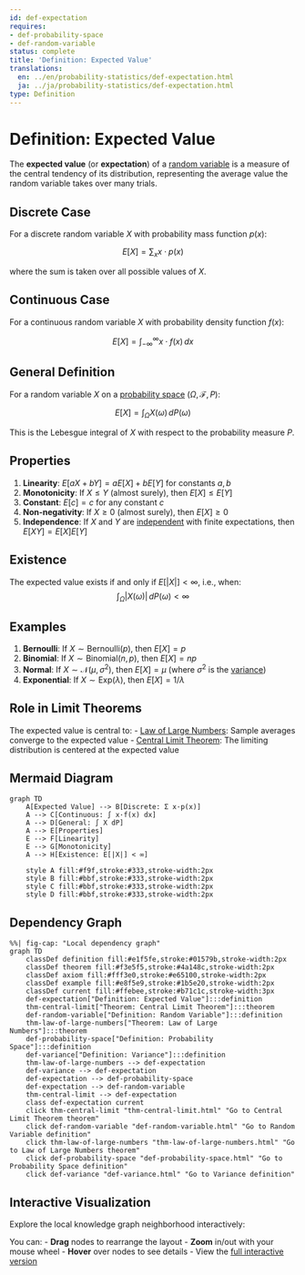 ```yaml
---
id: def-expectation
requires:
- def-probability-space
- def-random-variable
status: complete
title: 'Definition: Expected Value'
translations:
  en: ../en/probability-statistics/def-expectation.html
  ja: ../ja/probability-statistics/def-expectation.html
type: Definition
---
```


# Definition: Expected Value {#def-expectation}

The **expected value** (or **expectation**) of a [random variable](def-random-variable.qmd) is a measure of the central tendency of its distribution, representing the average value the random variable takes over many trials.

## Discrete Case

For a discrete random variable $X$ with probability mass function $p(x)$:

$$E[X] = \sum_{x} x \cdot p(x)$$

where the sum is taken over all possible values of $X$.

## Continuous Case

For a continuous random variable $X$ with probability density function $f(x)$:

$$E[X] = \int_{-\infty}^{\infty} x \cdot f(x) \, dx$$

## General Definition

For a random variable $X$ on a [probability space](def-probability-space.qmd) $(\Omega, \mathcal{F}, P)$:

$$E[X] = \int_{\Omega} X(\omega) \, dP(\omega)$$

This is the Lebesgue integral of $X$ with respect to the probability measure $P$.

## Properties

1. **Linearity**: $E[aX + bY] = aE[X] + bE[Y]$ for constants $a, b$
2. **Monotonicity**: If $X \leq Y$ (almost surely), then $E[X] \leq E[Y]$
3. **Constant**: $E[c] = c$ for any constant $c$
4. **Non-negativity**: If $X \geq 0$ (almost surely), then $E[X] \geq 0$
5. **Independence**: If $X$ and $Y$ are [independent](def-independence.qmd) with finite expectations, then $E[XY] = E[X]E[Y]$

## Existence

The expected value exists if and only if $E[|X|] < \infty$, i.e., when:
$$\int_{\Omega} |X(\omega)| \, dP(\omega) < \infty$$

## Examples

1. **Bernoulli**: If $X \sim \text{Bernoulli}(p)$, then $E[X] = p$
2. **Binomial**: If $X \sim \text{Binomial}(n, p)$, then $E[X] = np$
3. **Normal**: If $X \sim \mathcal{N}(\mu, \sigma^2)$, then $E[X] = \mu$ (where $\sigma^2$ is the [variance](def-variance.qmd))
4. **Exponential**: If $X \sim \text{Exp}(\lambda)$, then $E[X] = 1/\lambda$

## Role in Limit Theorems

The expected value is central to:
- [Law of Large Numbers](thm-law-of-large-numbers.qmd): Sample averages converge to the expected value
- [Central Limit Theorem](thm-central-limit.qmd): The limiting distribution is centered at the expected value

## Mermaid Diagram

```mermaid
graph TD
    A[Expected Value] --> B[Discrete: Σ x·p(x)]
    A --> C[Continuous: ∫ x·f(x) dx]
    A --> D[General: ∫ X dP]
    A --> E[Properties]
    E --> F[Linearity]
    E --> G[Monotonicity]
    A --> H[Existence: E[|X|] < ∞]

    style A fill:#f9f,stroke:#333,stroke-width:2px
    style B fill:#bbf,stroke:#333,stroke-width:2px
    style C fill:#bbf,stroke:#333,stroke-width:2px
    style D fill:#bbf,stroke:#333,stroke-width:2px
```

## Dependency Graph

```mermaid
%%| fig-cap: "Local dependency graph"
graph TD
    classDef definition fill:#e1f5fe,stroke:#01579b,stroke-width:2px
    classDef theorem fill:#f3e5f5,stroke:#4a148c,stroke-width:2px
    classDef axiom fill:#fff3e0,stroke:#e65100,stroke-width:2px
    classDef example fill:#e8f5e9,stroke:#1b5e20,stroke-width:2px
    classDef current fill:#ffebee,stroke:#b71c1c,stroke-width:3px
    def-expectation["Definition: Expected Value"]:::definition
    thm-central-limit["Theorem: Central Limit Theorem"]:::theorem
    def-random-variable["Definition: Random Variable"]:::definition
    thm-law-of-large-numbers["Theorem: Law of Large Numbers"]:::theorem
    def-probability-space["Definition: Probability Space"]:::definition
    def-variance["Definition: Variance"]:::definition
    thm-law-of-large-numbers --> def-expectation
    def-variance --> def-expectation
    def-expectation --> def-probability-space
    def-expectation --> def-random-variable
    thm-central-limit --> def-expectation
    class def-expectation current
    click thm-central-limit "thm-central-limit.html" "Go to Central Limit Theorem theorem"
    click def-random-variable "def-random-variable.html" "Go to Random Variable definition"
    click thm-law-of-large-numbers "thm-law-of-large-numbers.html" "Go to Law of Large Numbers theorem"
    click def-probability-space "def-probability-space.html" "Go to Probability Space definition"
    click def-variance "def-variance.html" "Go to Variance definition"
```

## Interactive Visualization

Explore the local knowledge graph neighborhood interactively:

::: {.graph-viz data-id="def-expectation" data-width="700" data-height="500"}
:::

You can:
- **Drag** nodes to rearrange the layout
- **Zoom** in/out with your mouse wheel
- **Hover** over nodes to see details
- View the [full interactive version](../../output/interactive/def-expectation.html){target="_blank"}
